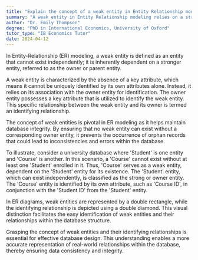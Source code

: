 ```yaml
---
title: "Explain the concept of a weak entity in Entity Relationship modelling"
summary: "A weak entity in Entity Relationship modeling relies on a stronger entity for its existence, highlighting the dependency between the two in a database structure."
author: "Dr. Emily Thompson"
degree: "PhD in International Economics, University of Oxford"
tutor_type: "IB Economics Tutor"
date: 2024-04-12
---
```


In Entity-Relationship (ER) modeling, a weak entity is defined as an entity that cannot exist independently; it is inherently dependent on a stronger entity, referred to as the owner or parent entity. 

A weak entity is characterized by the absence of a key attribute, which means it cannot be uniquely identified by its own attributes alone. Instead, it relies on its association with the owner entity for identification. The owner entity possesses a key attribute that is utilized to identify the weak entity. This specific relationship between the weak entity and its owner is termed an identifying relationship.

The concept of weak entities is pivotal in ER modeling as it helps maintain database integrity. By ensuring that no weak entity can exist without a corresponding owner entity, it prevents the occurrence of orphan records that could lead to inconsistencies and errors within the database.

To illustrate, consider a university database where 'Student' is one entity and 'Course' is another. In this scenario, a 'Course' cannot exist without at least one 'Student' enrolled in it. Thus, 'Course' serves as a weak entity, dependent on the 'Student' entity for its existence. The 'Student' entity, which can exist independently, is classified as the strong or owner entity. The 'Course' entity is identified by its own attribute, such as 'Course ID', in conjunction with the 'Student ID' from the 'Student' entity.

In ER diagrams, weak entities are represented by a double rectangle, while the identifying relationship is depicted using a double diamond. This visual distinction facilitates the easy identification of weak entities and their relationships within the database structure.

Grasping the concept of weak entities and their identifying relationships is essential for effective database design. This understanding enables a more accurate representation of real-world relationships within the database, thereby ensuring data consistency and integrity.
    